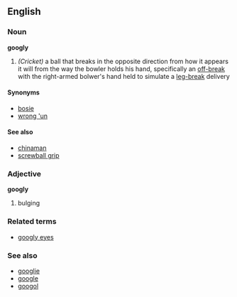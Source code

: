 ==English==
===Noun===
'''googly'''
# ''(Cricket)'' a ball that breaks in the opposite direction from how it appears it will from the way the bowler holds his hand, specifically an [[off-break]] with the right-armed bolwer's hand held to simulate a [[leg-break]] delivery
====Synonyms====
*[[bosie]]
*[[wrong 'un]]
====See also====
*[[chinaman]]
*[[screwball grip]]

===Adjective===
'''googly'''
#bulging

===Related terms===

*[[googly eyes]]

===See also===
*[[googlie]]
*[[google]]
*[[googol]]